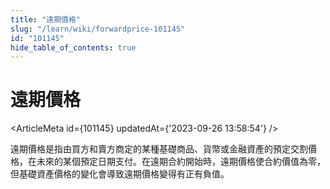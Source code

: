 ```yaml
---
title: "遠期價格"
slug: "/learn/wiki/forwardprice-101145"
id: "101145"
hide_table_of_contents: true
---
```



# 遠期價格

<ArticleMeta id={101145} updatedAt={'2023-09-26 13:58:54'} />
<div className='border-solid border-b border-t-0 my-4 border-[var(--ifm-color-gray-300)]' />

遠期價格是指由買方和賣方商定的某種基礎商品、貨幣或金融資產的預定交割價格，在未來的某個預定日期支付。在遠期合約開始時，遠期價格使合約價值為零，但基礎資產價格的變化會導致遠期價格變得有正有負值。
